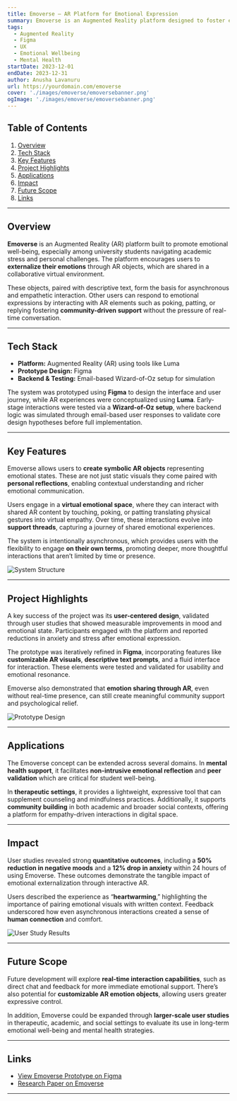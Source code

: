 ```yaml
---
title: Emoverse – AR Platform for Emotional Expression
summary: Emoverse is an Augmented Reality platform designed to foster emotional well-being among university students by allowing them to externalize and share emotions in a virtual space, promoting empathy and asynchronous peer support.
tags:
  - Augmented Reality
  - Figma
  - UX
  - Emotional Wellbeing
  - Mental Health
startDate: 2023-12-01
endDate: 2023-12-31
author: Anusha Lavanuru
url: https://yourdomain.com/emoverse
cover: './images/emoverse/emoversebanner.png'
ogImage: './images/emoverse/emoversebanner.png'
---
```


## Table of Contents

1. [Overview](#overview)
2. [Tech Stack](#tech-stack)
3. [Key Features](#key-features)
4. [Project Highlights](#project-highlights)
5. [Applications](#applications)
6. [Impact](#impact)
7. [Future Scope](#future-scope)
8. [Links](#links)

---

## Overview

**Emoverse** is an Augmented Reality (AR) platform built to promote emotional well-being, especially among university students navigating academic stress and personal challenges. The platform encourages users to **externalize their emotions** through AR objects, which are shared in a collaborative virtual environment.

These objects, paired with descriptive text, form the basis for asynchronous and empathetic interaction. Other users can respond to emotional expressions by interacting with AR elements  such as poking, patting, or replying  fostering **community-driven support** without the pressure of real-time conversation.

---

## Tech Stack

- **Platform:** Augmented Reality (AR) using tools like Luma  
- **Prototype Design:** Figma  
- **Backend & Testing:** Email-based Wizard-of-Oz setup for simulation

The system was prototyped using **Figma** to design the interface and user journey, while AR experiences were conceptualized using **Luma**. Early-stage interactions were tested via a **Wizard-of-Oz setup**, where backend logic was simulated through email-based user responses to validate core design hypotheses before full implementation.

---

## Key Features

Emoverse allows users to **create symbolic AR objects** representing emotional states. These are not just static visuals  they come paired with **personal reflections**, enabling contextual understanding and richer emotional communication.

Users engage in a **virtual emotional space**, where they can interact with shared AR content by touching, poking, or patting  translating physical gestures into virtual empathy. Over time, these interactions evolve into **support threads**, capturing a journey of shared emotional experiences.

The system is intentionally asynchronous, which provides users with the flexibility to engage **on their own terms**, promoting deeper, more thoughtful interactions that aren’t limited by time or presence.

![System Structure](./images/emoverse/emoversestruct.png)

---

## Project Highlights

A key success of the project was its **user-centered design**, validated through user studies that showed measurable improvements in mood and emotional state. Participants engaged with the platform and reported reductions in anxiety and stress after emotional expression.

The prototype was iteratively refined in **Figma**, incorporating features like **customizable AR visuals**, **descriptive text prompts**, and a fluid interface for interaction. These elements were tested and validated for usability and emotional resonance.

Emoverse also demonstrated that **emotion sharing through AR**, even without real-time presence, can still create meaningful community support and psychological relief.

![Prototype Design](./images/emoverse/prototypedesign.png)

---

## Applications

The Emoverse concept can be extended across several domains. In **mental health support**, it facilitates **non-intrusive emotional reflection** and **peer validation**  which are critical for student well-being.

In **therapeutic settings**, it provides a lightweight, expressive tool that can supplement counseling and mindfulness practices. Additionally, it supports **community building** in both academic and broader social contexts, offering a platform for empathy-driven interactions in digital space.

---

## Impact

User studies revealed strong **quantitative outcomes**, including a **50% reduction in negative moods** and a **12% drop in anxiety** within 24 hours of using Emoverse. These outcomes demonstrate the tangible impact of emotional externalization through interactive AR.

Users described the experience as “**heartwarming**,” highlighting the importance of pairing emotional visuals with written context. Feedback underscored how even asynchronous interactions created a sense of **human connection** and comfort.

![User Study Results](./images/emoverse/quantitativeresults.png)

---

## Future Scope

Future development will explore **real-time interaction capabilities**, such as direct chat and feedback for more immediate emotional support. There’s also potential for **customizable AR emotion objects**, allowing users greater expressive control.

In addition, Emoverse could be expanded through **larger-scale user studies** in therapeutic, academic, and social settings to evaluate its use in long-term emotional well-being and mental health strategies.

---

## Links

- [View Emoverse Prototype on Figma](https://yourdomain.com/emoverse-figma)  
- [Research Paper on Emoverse](https://yourdomain.com/emoverse-paper)

---
